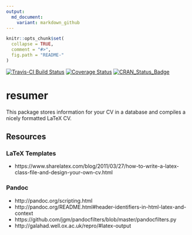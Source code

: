 ```yaml
---
output:
  md_document:
    variant: markdown_github
---
```


<!-- README.md is generated from README.Rmd. Please edit that file -->

```r
knitr::opts_chunk$set(
  collapse = TRUE,
  comment = "#>",
  fig.path = "README-"
)
```

[![Travis-CI Build Status](https://travis-ci.org/jaredlander/resumer.svg?branch=master)](https://travis-ci.org/jaredlander/resumer)
[![Coverage Status](https://img.shields.io/codecov/c/github/jaredlander/resumer/master.svg)](https://codecov.io/github/jaredlander/resumer?branch=master)
[![CRAN_Status_Badge](http://www.r-pkg.org/badges/version/resumer)](http://cran.r-project.org/package=resumer)

# resumer

This package stores information for your CV in a database and compiles a nicely formatted LaTeX CV.

## Resources

### LaTeX Templates
- https://www.sharelatex.com/blog/2011/03/27/how-to-write-a-latex-class-file-and-design-your-own-cv.html

### Pandoc
- http://pandoc.org/scripting.html
- http://pandoc.org/README.html#header-identifiers-in-html-latex-and-context
- https://github.com/jgm/pandocfilters/blob/master/pandocfilters.py
- http://galahad.well.ox.ac.uk/repro/#latex-output
